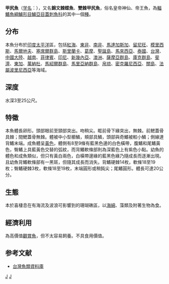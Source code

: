{{Speciesbox 
| taxon = Pygoplites diacanthus
| image = Regal angelfish.jpg
| status = LC
| status_system = iucn3.1
| authority =  [[彼得·波德爾特|Boddaert]],1772<ref name='id7678'>{{cite web| url =http://www.bioinfo.cn/db05/BjdwSpecies.php?action=view&id=7678| title =甲尻鱼| work =《中国动物物种编目数据库》| publisher =中国科学院微生物研究所| author =中国科学院动物研究所| accessdate =2009-04-16| deadurl =yes| archiveurl =https://web.archive.org/web/20160305022617/http://www.bioinfo.cn/db05/BjdwSpecies.php?action=view&id=7678| archivedate =2016-03-05}}</ref>
| synonyms = *''Holacanthus diacanthus''<br /><small>Boddaert, 1772</small>
*''Chaetodon diacanthus''<br /><small>Boddaert, 1772</small>
}}
'''甲尻魚'''（[[学名|学名]]：{{lang|la|''Pygoplites diacanthus''}}），又名'''錦文棘蝶魚'''、'''雙棘甲尻魚'''，俗名皇帝神仙、帝王魚，為[[輻鰭魚綱|輻鰭魚綱]][[鱸形目|鱸形目]][[鱸亞目|鱸亞目]][[蓋刺魚科|蓋刺魚科]]的其中一個[[種|種]]。

==分布==
本魚分布於[[印度|印度]][[太平洋|太平洋]]區，包括[[紅海|紅海]]、[[東非|東非]]、[[南非|南非]]、[[馬達加斯加|馬達加斯加]]、[[留尼旺|留尼旺]]、[[模里西斯|模里西斯]]、[[馬爾地夫|馬爾地夫]]、[[塞席爾群島|塞席爾群島]]、[[斯里蘭卡|斯里蘭卡]]、[[葛摩|葛摩]]、[[聖誕島|聖誕島]]、[[馬來西亞|馬來西亞]]、[[泰國|泰國]]、[[台灣|台灣]]、[[中國大陸|中國大陸]]、[[越南|越南]]、[[菲律賓|菲律賓]]、[[印尼|印尼]]、[[新幾內亞|新幾內亞]]、[[澳洲|澳洲]]、[[薩摩亞群島|薩摩亞群島]]、[[庫克群島|庫克群島]]、[[斐濟|斐濟]]、[[東加|東加]]、[[萬納杜|萬納杜]]、[[馬紹爾群島|馬紹爾群島]]、[[馬里亞納群島|馬里亞納群島]]、[[帛琉|帛琉]]、[[密克羅尼西亞|密克羅尼西亞]]、[[關島|關島]]、[[法屬波里尼西亞|法屬波里尼西亞]]等海域。

==深度==
水深3至25公尺。

==特徵==
本魚體長卵形。頭部眼前至頸部突出。吻稍尖。眶前骨下緣突出，無棘。前鰓蓋骨具棘；間鰓蓋骨無棘。體被中小型櫛鱗，頰部具鱗，頭部與奇鰭被較小鱗；側線達背鰭末端。成魚體呈[[黃色|黃色]]，體側有8至9條有藍黑色邊的白色橫帶，腹鰭和尾鰭黃色，臀鰭上具藍黃色交替的弧紋，而背鰭軟條部則為深藍色上有紫色小點。幼魚的體色和成魚類似，但只有黃白兩色，白橫帶邊緣的藍黑色緣乃隨成長而逐漸出現。且幼魚背鰭軟條部有一黑斑，但隨其成長而消失。背鰭硬棘14枚，軟條18至19枚；臀鰭硬棘3枚，軟條18至19枚，末端圓形或稍鈍尖；尾鰭圓形。體長可達20公分。

==生態==
本於喜棲息在有海流及波浪可影響到的珊瑚礁區，以[[海綿|海綿]]、藻類及附著生物為食。

==經濟利用==
為高價值[[觀賞魚|觀賞魚]]，但不太容易飼養。不具食用價值。

==参考文献==
{{reflist}}
*[http://fishdb.sinica.edu.tw/ 台灣魚類資料庫] {{Wayback|url=http://fishdb.sinica.edu.tw/ |date=20160304193340 }}
{{Taxonbar|from=Q1759426}}

[[Category:觀賞魚|J]]
[[Category:甲尻魚屬|J]]